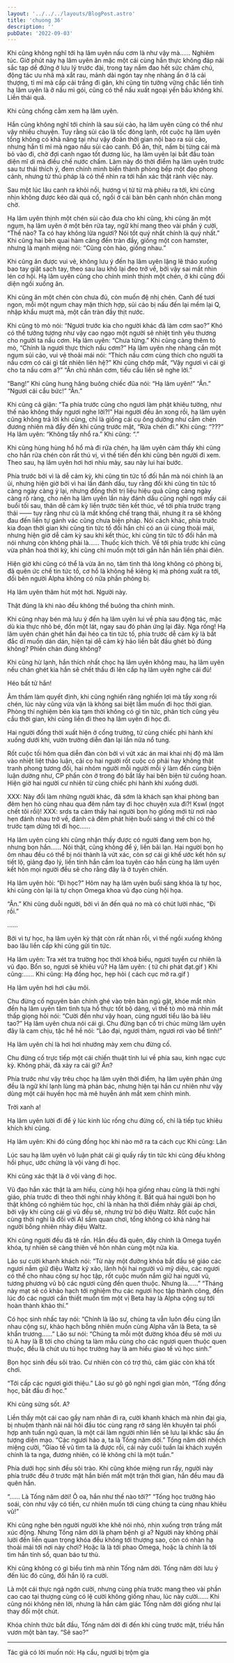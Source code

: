 ```yaml
---
layout: '../../../layouts/BlogPost.astro'
title: 'chuong 36'
description: ''
pubDate: '2022-09-03'
---
```

Khi cũng không nghĩ tới hạ lâm uyên nấu cơm là như vậy mà…… Nghiêm túc. Giờ phút này hạ lâm uyên ăn mặc một cái cùng hắn thực không đáp nãi sắc tạp dề đứng ở lưu lý trước đài, trong tay nắm đao hết sức chăm chú, động tác ưu nhã mà xắt rau, mảnh dài ngón tay nhẹ nhàng ấn ở lá cải thượng, tỉ mỉ mà cấp cải trắng đi gân, khi cũng tin tưởng vững chắc liền tính hạ lâm uyên là ở nấu mì gói, cũng có thể nấu xuất ngoại yến bầu không khí.
Liền thái quá.

Khi cũng chống cằm xem hạ lâm uyên.

Hắn cũng không nghĩ tới chính là sau sủi cảo, hạ lâm uyên cũng có thể như vậy nhiều chuyện.
Tuy rằng sủi cảo là tốc đông lạnh, rốt cuộc hạ lâm uyên tổng không có khả năng tại như vậy đoản thời gian nội bao ra sủi cảo, nhưng hắn tỉ mỉ mà ngao nấu sủi cảo canh. Đồ ăn, thịt, nấm bị từng cái mà bỏ vào đi, chờ đợi canh ngao tốt đương lúc, hạ lâm uyên lại bắt đầu toàn diện mĩ di mà điều chế nước chấm. Làm này đó thời điểm hạ lâm uyên trước sau tư thái thích ý, đem chính mình biến thành phòng bếp một đạo phong cảnh, nhưng từ thủ pháp là có thể nhìn ra tới hắn xác thật rành việc này.

Sau một lúc lâu canh ra khỏi nồi, hương vị từ từ mà phiêu ra tới, khi cũng nhịn không được kéo dài quá cổ, ngồi ở cái bàn bên cạnh nhón chân mong chờ.

Hạ lâm uyên thịnh một chén sủi cảo đưa cho khi cũng, khi cũng ăn một ngụm, hạ lâm uyên ở một bên rửa tay, ngữ khí mang theo vài phần ý cười, “Thế nào? Ta có hay không lừa ngươi? Nói tốt quý nhất chính là quý nhất.”
Khi cũng hai bên quai hàm căng đến tràn đầy, giống một con hamster, nhưng là mạnh miệng nói: “Cũng còn hảo, giống nhau.”

Khi cũng ăn được vui vẻ, không lưu ý đến hạ lâm uyên lặng lẽ tháo xuống bao tay giặt sạch tay, theo sau lau khô lại đeo trở về, bởi vậy sai mất nhìn lén cơ hội.
Hạ lâm uyên cũng cho chính mình thịnh một chén, ở khi cũng đối diện ngồi xuống ăn.

Khi cũng ăn một chén còn chưa đủ, còn muốn đệ nhị chén.
Canh đế tươi ngon, mỗi một ngụm chay mặn thích hợp, sủi cảo bị nấu đến lại mềm lại Q, nhập khẩu mượt mà, một cắn tràn đầy thịt nước.

Khi cũng tò mò nói: “Ngươi trước kia cho người khác đã làm cơm sao?”
Khó có thể tưởng tượng như vậy cao ngạo một người sẽ nhiệt tình yêu thương cho người ta nấu cơm.
Hạ lâm uyên: “Chưa từng.”
Khi cũng càng thêm tò mò, “Chính là ngươi thực thích nấu cơm?”
Hạ lâm uyên nhẹ nhàng cắn một ngụm sủi cảo, vui vẻ thoải mái nói: “Thích nấu cơm cùng thích cho người ta nấu cơm có cái gì tất nhiên liên hệ?”
Khi cũng chớp mắt, “Vậy ngươi vì cái gì cho ta nấu cơm a?”
“Ăn chủ nhân cơm, tiểu cẩu liền sẽ nghe lời.”

“Bang!” Khi cũng hung hăng buông chiếc đũa nói: “Hạ lâm uyên!”
“Ân.”
“Ngươi cái cẩu bức!”
“Ân.”

Khi cũng cả giận: “Ta phía trước cũng cho ngươi làm phật khiêu tường, như thế nào không thấy ngươi nghe lời?!”
Hai người đều ăn xong rồi, hạ lâm uyên cũng không trả lời khi cũng, chỉ là giống cái cụ ông dường như cầm chén đương nhiên mà đẩy đến khi cũng trước mặt, “Rửa chén đi.”
Khi cũng: “???”
Hạ lâm uyên: “Không tẩy nhổ ra.”
Khi cũng: “.”

Khi cũng hùng hùng hổ hổ mà đi rửa chén, hạ lâm uyên cảm thấy khi cũng cho hắn rửa chén còn rất thú vị, vì thế tiến đến khi cũng bên người đi xem.
Theo sau, hạ lâm uyên hơi hơi nhíu mày, sau này lui hai bước.

Phía trước bởi vì là dễ cảm kỳ, khi cũng tin tức tố đối hắn mà nói chính là an ủi, nhưng hiện giờ bởi vì hai lần đánh dấu, tuy rằng đối khi cũng tin tức tố càng ngày càng ỷ lại, nhưng đồng thời trị liệu hiệu quả cũng càng ngày càng rõ ràng, cho nên hạ lâm uyên lần này đánh dấu cũng nghỉ ngơi mấy cái buổi tối sau, thân dễ cảm kỳ liền trước tiên kết thúc, về tới phía trước trạng thái —— tuy rằng như cũ là mất khống chế trạng thái, nhưng ít ra sẽ không đau đến liền tự gánh vác cũng chưa biện pháp.
Nói cách khác, phía trước kia đoạn thời gian khi cũng tin tức tố đối hắn chỉ có an ủi cùng thoải mái, nhưng hiện giờ dễ cảm kỳ sau khi kết thúc, khi cũng tin tức tố đối hắn mà nói nhưng còn không phải là…… Thuốc kích thích.
Về tới phía trước khi cũng vừa phân hoá thời kỳ, khi cũng chỉ muốn một tới gần hắn hắn liền phải điên.

Hiện giờ khi cũng có thể là vừa ăn no, tâm tình thả lỏng không có phòng bị, đã quên ức chế tin tức tố, cơ hồ là không hề kiêng kị mà phóng xuất ra tới, đối bên người Alpha không có nửa phần phòng bị.

Hạ lâm uyên thâm hút một hơi.
Người này.

Thật đúng là khi nào đều không thể buông tha chính mình.

Khi cũng nhạy bén mà lưu ý đến hạ lâm uyên lui về phía sau động tác, mặc dù kia thực nhỏ bé, đốn một lát, ngay sau đó phản ứng lại đây.
Nga rống!
Hạ lâm uyên chán ghét hắn đại héo ca tin tức tố, phía trước dễ cảm kỳ là bất đắc dĩ muốn dán dán, hiện tại dễ cảm kỳ hảo liền bắt đầu ghét bỏ đúng không? Phiền chán đúng không?

Khi cũng hừ lạnh, hắn thích nhất chọc hạ lâm uyên không mau, hạ lâm uyên nếu chán ghét kia hắn sẽ chết thấu đi lên cấp hạ lâm uyên nghe cái đủ!

Héo bất tử hắn!

Âm thầm làm quyết định, khi cũng nghiến răng nghiến lợi mà tẩy xong rồi chén, lúc này cũng vừa vặn là không sai biệt lắm muốn đi học thời gian.
Phòng thí nghiệm bên kia tạm thời không có gì tin tức, phân tích cũng yêu cầu thời gian, khi cũng liền đi theo hạ lâm uyên đi học đi.

Hai người đồng thời xuất hiện ở cổng trường, từ cùng chiếc phi hành khí xuống dưới khi, vườn trường diễn đàn lại lần nữa nổ tung.

Rốt cuộc tối hôm qua diễn đàn còn bởi vì vứt xác án mai khai nhị độ mà lâm vào nhiệt liệt thảo luận, cãi cọ hai người rốt cuộc có phải hay không thật tranh phong tương đối, hai nhóm người mỗi người mỗi ý làm đến cùng biện luận dường như, CP phấn còn ở trong đó bắt lấy hai bên biện từ cuồng hoan.
Hiện giờ hai người cư nhiên từ cùng chiếc phi hành khí xuống dưới.

XXX: Này đổi làm những người khác, đã sớm là khách sạn khai phòng ban đêm hẹn hò cùng nhau qua đêm nắm tay đi học chuyện xưa đi?! Kswl (ngọt chết tôi rồi)!
XXX: srds ta cảm thấy hai người bọn họ giống mới từ nơi nào hẹn đánh nhau trở về, đánh cả đêm phát hiện buổi sáng vì thế chỉ có thể trước tạm dừng tới đi học……

Hạ lâm uyên cùng khi cũng nhận thấy được có người đang xem bọn họ, nhưng bọn hắn…… Nói thật, cũng không để ý, liền bãi lạn.
Hai người bọn họ ôm nhau đều có thể bị nói thành là vứt xác, còn sợ cái gì khế ước kết hôn sự tiết lộ, giảng đạo lý, liền tính hắn cầm loa tuyên cáo hắn cùng hạ lâm uyên kết hôn mọi người đều sẽ cho rằng đây là ở tuyên chiến.

Hạ lâm uyên hỏi: “Đi học?”
Hôm nay hạ lâm uyên buổi sáng khóa là tự học, khi cũng còn lại là tự chọn Omega khoa vũ đạo cùng hội họa.

“Ân.” Khi cũng duỗi người, bởi vì ăn đến quá no mà có chút lười nhác, “Đi rồi.”

……

Bởi vì tự học, hạ lâm uyên kỳ thật còn rất nhàn rỗi, vì thế ngồi xuống không bao lâu liền cấp khi cũng gửi tin tức.

Hạ lâm uyên: Tra xét tra trường học thời khoá biểu, ngươi tuyển cư nhiên là vũ đạo. Bổn so, ngươi sẽ khiêu vũ?
Hạ lâm uyên: ( tứ chi phát đạt.gif )
Khi cũng:……
Khi cũng: Hạ đồng học, hẹp hòi ( cách cục mở ra.gif )

Hạ lâm uyên hơi hơi câu môi.

Chu đừng cố nguyên bản chính ghé vào trên bàn ngủ gật, khóe mắt nhìn đến hạ lâm uyên tâm tình tựa hồ thực tốt bộ dáng, vì thế tò mò mà nhìn mắt thấp giọng hỏi nói: “Cười đến như vậy hoan, cùng ngươi tiểu lão bà liêu tao?”
Hạ lâm uyên chưa nói cái gì.
Chu đừng bạn cố tri chúc mừng lâm uyên đây là cam chịu, tặc hề hề nói: “Lão đại, ngươi thảm, ngươi rơi vào bể tình!”

Hạ lâm uyên chỉ là hơi hơi nhướng mày xem chu đừng cố.

Chu đừng cố trực tiếp một cái chiến thuật tính lui về phía sau, kinh ngạc cực kỳ.
Không phải, đã xảy ra cái gì? Ân?

Phía trước như vậy trêu chọc hạ lâm uyên thời điểm, hạ lâm uyên phản ứng đều là ngữ khí lạnh lùng mà phản bác, nhưng hiện tại hắn cư nhiên như vậy dùng một cái huyền học mà mê huyễn ánh mắt xem chính mình.

Trời xanh a!

Hạ lâm uyên lười đi để ý lúc kinh lúc rống chu đừng cố, chỉ là tiếp tục khiêu khích khi cũng.

Hạ lâm uyên: Khi đó cũng đồng học khi nào mở ra ta cách cục
Khi cũng: Lăn

Lúc sau hạ lâm uyên vô luận phát cái gì quấy rầy tin tức khi cũng đều không hồi phục, ước chừng là vội vàng đi học.

Khi cũng xác thật là ở vội vàng đi học.

Vũ đạo hắn xác thật là am hiểu, cùng hội họa giống nhau cũng là thời nghi giáo, phía trước đi theo thời nghi nhảy không ít.
Bất quá hai người bọn họ thật không có nghiêm túc học, chỉ là nhàn hạ thời điểm nhảy giải áp chơi, bởi vậy khi cũng cái gì vũ đều sẽ, nhưng trừ bỏ điệu Waltz.
Rốt cuộc hắn cùng thời nghi là đối với AI sấm quan chơi, tổng không có khả năng hai người bỗng nhiên nhảy điệu Waltz.

Khi cũng người đều đã tê rần.
Hắn đều đã quên, đây chính là Omega tuyển khóa, tự nhiên sẽ càng thiên về hôn nhân cùng một nửa kia.

Lão sư cười khanh khách nói: “Từ này một đường khóa bắt đầu sẽ giáo các ngươi nắm giữ điệu Waltz kỹ xảo, lãnh hội hai người vũ mỹ diệu, các ngươi có thể cho nhau cộng sự học tập, rốt cuộc muốn nắm giữ hai người vũ, tương phương vũ bộ các ngươi cũng đến quen thuộc. Nhưng là……”
“Tháng này mạt sẽ có khảo hạch tới nghiệm thu các ngươi học tập thành công, đến lúc đó các ngươi cần thiết muốn tìm một vị Beta hay là Alpha cộng sự tới hoàn thành khảo thí.”

Có học sinh nhấc tay nói: “Chính là lão sư, chúng ta vẫn luôn đều cùng lẫn nhau cộng sự, khảo hạch bỗng nhiên muốn cùng Alpha vẫn là Beta, ta sẽ khẩn trương……”
Lão sư nói: “Chúng ta mỗi một đường khóa đều sẽ mời ưu tú A hay là B tới cho chúng ta làm mẫu cùng cho các ngươi quen thuộc quen thuộc, đều là chút ưu tú học trưởng hay là am hiểu giao tế vũ học sinh.”

Bọn học sinh đều sôi trào.
Cư nhiên còn có trợ thủ, cảm giác còn khá tốt chơi.

“Tới cấp các ngươi giới thiệu.” Lão sư gõ gõ nghỉ ngơi gian môn, “Tống đồng học, bắt đầu đi học.”

Khi cũng sửng sốt.
A?

Liền thấy một cái cao gầy nam nhân đi ra, cười khanh khách mà nhìn đại gia, bị nhuộm thành nãi nãi hôi đầu tóc cùng rạng rỡ sáng lên khuyên tai phối hợp anh tuấn ngũ quan, là một cái làm người nhìn liền sẽ lưu lại khắc sâu ấn tượng diện mạo.
“Các ngươi hảo a, ta là Tống năm dời.” Tống năm dời nhếch miệng cười, “Giao tế vũ tìm ta là được rồi, cái này cuối tuần lai khách xuyến chính là ta nga, đương nhiên, có lẽ không chỉ là một tuần.”

Phía dưới học sinh đều sôi trào.
Khi cũng khóe miệng run rẩy, người này phía trước đều ở trước mặt hắn biến mất một trận thời gian, hắn đều mau đã quên hắn.

“…… Là Tống năm dời! Ô oa, hắn như thế nào tới?”
“Tống học trưởng hảo soái, còn như vậy có tiền, cư nhiên muốn tới cùng chúng ta cùng nhau khiêu vũ!”

Khi cũng nghe bên người người khe khẽ nói nhỏ, nhịn xuống trợn trắng mắt xúc động.
Nhưng Tống năm dời là phạm bệnh gì a? Người này không phải lười đến liền quan trọng khóa đều không tới thượng sao, còn có nhàn hạ thoải mái tới nơi này chơi?
Hoặc là là tới phao Omega, hoặc là chính là tới tìm hắn tính sổ, quan báo tư thù.

Khi cũng không có gì biểu tình mà nhìn Tống năm dời.
Tống năm dời lưu ý đến lúc đó cũng, đối hắn lộ ra cười.

Là một cái thực ngả ngớn cười, nhưng cùng phía trước mang theo vài phần cao cao tại thượng cùng có lệ cười không giống nhau, lúc này cười……
Khi cũng nói không nên lời, nhưng là hắn cảm giác Tống năm dời giống như lại thay đổi một chút.

Khóa chính thức bắt đầu, Tống năm dời đi đến khi cũng trước mặt, triều hắn vươn một bàn tay.
“Sẽ sao?”

--------------------

Tác giả có lời muốn nói:
Hạ cẩu, ngươi bị trộm gia

